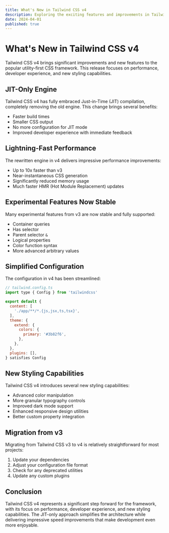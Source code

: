 ```yaml
---
title: What's New in Tailwind CSS v4
description: Exploring the exciting features and improvements in Tailwind CSS version 4
date: 2024-04-01
published: true
---
```


# What's New in Tailwind CSS v4

Tailwind CSS v4 brings significant improvements and new features to the popular utility-first CSS framework. This release focuses on performance, developer experience, and new styling capabilities.

## JIT-Only Engine

Tailwind CSS v4 has fully embraced Just-in-Time (JIT) compilation, completely removing the old engine. This change brings several benefits:

- Faster build times
- Smaller CSS output
- No more configuration for JIT mode
- Improved developer experience with immediate feedback

## Lightning-Fast Performance

The rewritten engine in v4 delivers impressive performance improvements:

- Up to 10x faster than v3
- Near-instantaneous CSS generation
- Significantly reduced memory usage
- Much faster HMR (Hot Module Replacement) updates

## Experimental Features Now Stable

Many experimental features from v3 are now stable and fully supported:

- Container queries
- Has selector
- Parent selector `&`
- Logical properties
- Color function syntax
- More advanced arbitrary values

## Simplified Configuration

The configuration in v4 has been streamlined:

```js
// tailwind.config.ts
import type { Config } from 'tailwindcss'

export default {
  content: [
    './app/**/*.{js,jsx,ts,tsx}',
  ],
  theme: {
    extend: {
      colors: {
        primary: '#3b82f6',
      },
    },
  },
  plugins: [],
} satisfies Config
```

## New Styling Capabilities

Tailwind CSS v4 introduces several new styling capabilities:

- Advanced color manipulation
- More granular typography controls
- Improved dark mode support
- Enhanced responsive design utilities
- Better custom property integration

## Migration from v3

Migrating from Tailwind CSS v3 to v4 is relatively straightforward for most projects:

1. Update your dependencies
2. Adjust your configuration file format
3. Check for any deprecated utilities
4. Update any custom plugins

## Conclusion

Tailwind CSS v4 represents a significant step forward for the framework, with its focus on performance, developer experience, and new styling capabilities. The JIT-only approach simplifies the architecture while delivering impressive speed improvements that make development even more enjoyable.
